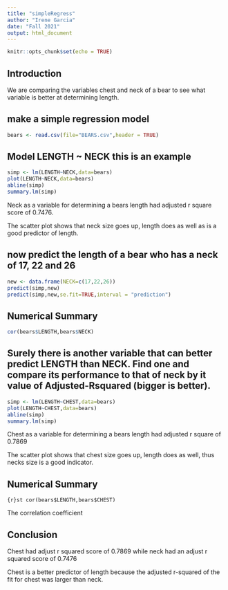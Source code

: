 ```yaml
---
title: "simpleRegress"
author: "Irene Garcia"
date: "Fall 2021"
output: html_document
---
```


```r
knitr::opts_chunk$set(echo = TRUE)
```


## Introduction 

We are comparing the variables chest and neck of a bear to see what variable is better at determining length. 


## make a simple regression model

```r
bears <- read.csv(file="BEARS.csv",header = TRUE)
```

## Model LENGTH ~ NECK  this is an example  

```r
simp <- lm(LENGTH~NECK,data=bears)
plot(LENGTH~NECK,data=bears)
abline(simp)
summary.lm(simp)
```

Neck as a variable for determining a bears length had adjusted r square score of 0.7476. 


The scatter plot shows that neck size goes up, length does as well as is a good predictor of length.

## now predict the length of a bear who has a neck of 17, 22 and 26


```r
new <- data.frame(NECK=c(17,22,26))
predict(simp,new)
predict(simp,new,se.fit=TRUE,interval = "prediction")

```

## Numerical Summary 


```r
cor(bears$LENGTH,bears$NECK)
```
## Surely there is another variable that can better predict LENGTH than NECK. Find one and compare its performance to that of neck by it value of Adjusted-Rsquared (bigger is better).

```r
simp <- lm(LENGTH~CHEST,data=bears)
plot(LENGTH~CHEST,data=bears)
abline(simp)
summary.lm(simp)
```

Chest as a variable for determining a bears length had adjusted r square of 0.7869

The scatter plot shows that chest size goes up, length does as well, thus necks size is a good indicator.

## Numerical Summary 


```{r}st
cor(bears$LENGTH,bears$CHEST)
```

The correlation coefficient 

## Conclusion 



Chest had adjust r squared score of 0.7869 while neck had an adjust r squared score of 0.7476


Chest is a better predictor of length because the adjusted r-squared of the fit for chest was larger than neck. 